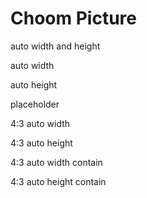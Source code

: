 

<Meta title="Choom Picture" />

<style>{`
  section.s {
    padding: 2rem;
    margin: 2rem 0;
    border: 1px solid #ccc;
    border-radius: 0.25rem;
  }
`}</style>

# Choom Picture

<section className="s">
  <p>auto width and height</p>
  <Picture src='http://placehold.it/200x100' width='auto' height='auto' />
  
  <p>auto width</p>
  <Picture src='http://placehold.it/200x100' width='auto' height='50px' />

  <p>auto height</p>
  <Picture src='http://placehold.it/200x100' width='100px' height='auto' />
</section>

<section className="s">
  <p>placeholder</p>
  <Picture src='' width='150px' height='200px' />
</section>

<section className="s">
  <p>4:3 auto width</p>
  <Picture src='http://placehold.it/200x100' width='auto' height='100px' aspectRatio='4:3' />

  <p>4:3 auto height</p>
  <Picture src='http://placehold.it/200x100' width='200px' height='auto' aspectRatio='4:3' />
</section>

<section className="s">
  <p>4:3 auto width contain</p>
  <Picture src='http://placehold.it/200x100' width='auto' height='100px' aspectRatio='4:3' fill='contain' />

  <p>4:3 auto height contain</p>
  <Picture src='http://placehold.it/200x100' width='200px' height='auto' aspectRatio='4:3' fill='contain' />
</section>
